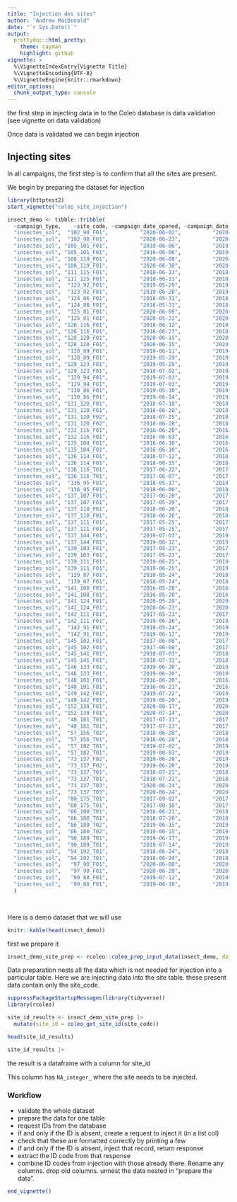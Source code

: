 ```yaml
---
title: "Injection des sites"
author: "Andrew MacDonald"
date: "`r Sys.Date()`"
output:
  prettydoc::html_pretty:
    theme: cayman
    highlight: github
vignette: >
  %\VignetteIndexEntry{Vignette Title}
  %\VignetteEncoding{UTF-8}
  %\VignetteEngine{knitr::rmarkdown}
editor_options: 
  chunk_output_type: console
---
```


the first step in injecting data in to the Coleo database is data validation (see vignette on data validation)

Once data is validated we can begin injection

## Injecting sites

In all campaigns, the first step is to confirm that all the sites are present. 

We begin by preparing the dataset for injection

```r
library(httptest2)
start_vignette("coleo_site_injection")
```

```r
insect_demo <- tibble::tribble(
  ~campaign_type,    ~site_code, ~campaign_date_opened, ~campaign_date_closed, ~observation_date, ~observation_is_valid, ~trap_code,  ~land_lat,  ~land_lon, ~sample_code,                                                                  ~campaign_technician_1,       ~ref_taxa_rank, ~ref_taxa_tsn,                 ~ref_taxa_name,         ~observation_taxa_name, ~observation_variable, ~observation_value,                                  ~observation_notes,
  "insectes_sol",  "102_90_F01",          "2020-06-02",          "2020-06-23",      "2020-06-23",                  TRUE,    "MP-11",   48.16126,  -78.67106,  "2020-0083",                                          "Isabelle_Dumais,Alexane_Gaudet,Annie_Hibbert",             "espèce",            NA,            "Cybaeopsis_euopla",            "Cybaeopsis_euopla",           "abondance",                  1,                                                  NA,
  "insectes_sol",  "102_90_F01",          "2020-06-23",          "2020-07-14",      "2020-07-14",                  TRUE,    "MP-25",   48.16133,  -78.67088,  "2020-0095",                                          "Isabelle_Dumais,Alexane_Gaudet,Annie_Hibbert",             "espèce",            NA,        "Bathyphantes_pallidus",        "Bathyphantes_pallidus",           "abondance",                  1,                                                  NA,
  "insectes_sol", "105_101_F01",          "2019-06-06",          "2019-06-27",      "2019-06-27",                  TRUE,    "MP-61",   49.10241,   -76.9938,  "2019-0130",                                   "Daniel_Potvin_Leduc,Christine_Lambert,Annie_Hibbert",             "espèce",            NA,              "Cicurina_brevis",              "Cicurina_brevis",           "abondance",                  1,                                                  NA,
  "insectes_sol", "105_101_F01",          "2019-06-06",          "2019-06-27",      "2019-06-27",                  TRUE,    "MP-66",   49.10251,  -76.99409,  "2019-0132",                                   "Daniel_Potvin_Leduc,Christine_Lambert,Annie_Hibbert",             "espèce",            NA,            "Cybaeopsis_euopla",            "Cybaeopsis_euopla",           "abondance",                 13,                                                  NA,
  "insectes_sol", "108_119_F01",          "2020-06-08",          "2020-06-30",      "2020-06-30",                  TRUE,    "D-SE1",   50.56681,  -74.44849,  "2020-0100",                                      "Marine_Serra_David,William_Rondeau,Annie_Hibbert",             "espèce",            NA, "Ozyptila_sincera_canadensis_", "Ozyptila_sincera_canadensis_",           "abondance",                  2,                                                  NA,
  "insectes_sol", "108_119_F01",          "2020-06-30",          "2020-07-21",      "2020-07-21",                  TRUE,    "H-NW1",   50.56691,   -74.4481,  "2020-0107",                                      "Marine_Serra_David,William_Rondeau,Annie_Hibbert",            "famille",            NA,                  "Linyphiidae",                  "Linyphiidae",           "abondance",                  1,                                                  NA,
  "insectes_sol", "111_115_F01",          "2018-06-13",          "2018-07-10",      "2018-07-10",                  TRUE,    "MP-61",  49.834332, -74.377702,  "2018-0123",                                                                      "Mathieu_Bouchard",             "espèce",            NA,         "Myrmica_detritinodis",         "Myrmica_detritinodis",           "abondance",                  1,                                                  NA,
  "insectes_sol", "111_115_F01",          "2018-06-13",          "2018-07-10",      "2018-07-10",                  TRUE,    "MP-73",  49.834163, -74.377919,  "2018-0127",                                                                       "Jessica_Turgeon",             "espèce",            NA,              "Pirata_bryantae",              "Pirata_bryantae",           "abondance",                  9,                                                  NA,
  "insectes_sol",  "123_92_F01",          "2019-05-29",          "2019-06-20",      "2019-06-20",                  TRUE,    "MP-15",   46.76997,  -75.46084,  "2019-0102",                                    "Veronique_St_Hilaire,Sebastien_Auger,Annie_Hibbert",             "classe",            NA,                      "Insecta",                      "Insecta",           "abondance",                  3,                                                  NA,
  "insectes_sol",  "123_92_F01",          "2019-06-20",          "2019-07-09",      "2019-07-09",                  TRUE,    "MP-25",   46.76986,  -75.46088,  "2019-0112",                                    "Veronique_St_Hilaire,Sebastien_Auger,Annie_Hibbert",             "espèce",            NA,           "Eperigone_maculata",           "Eperigone_maculata",           "abondance",                  7,                                                  NA,
  "insectes_sol",  "124_86_F01",          "2018-05-31",          "2018-06-21",      "2018-06-21",                  TRUE,    "MP-65",  46.089096, -75.833158,  "2018-0158",                                                          "Jocelyn_Caron,Olivier_Trudel",              "ordre",            NA,                   "Orthoptera",                   "Orthoptera",           "abondance",                  8,                                                  NA,
  "insectes_sol",  "124_86_F01",          "2018-05-31",          "2018-06-21",      "2018-06-21",                  TRUE,    "MP-78",   46.08912, -75.833387,  "2018-0159",                                                          "Jocelyn_Caron,Olivier_Trudel",              "ordre",            NA,                   "Coleoptera",                   "Coleoptera",           "abondance",                  4,                                                  NA,
  "insectes_sol",  "125_81_F01",          "2020-06-09",          "2020-07-08",      "2020-07-08",                  TRUE,    "MP-53",  45.498807, -76.311157,  "2020-0057",                                 "Kevin_Quirion_Poirier,Maude_Cote_Bedard,Annie_Hibbert",             "classe",            NA,                   "Collembola",                   "Collembola",           "abondance",                  1,                                                  NA,
  "insectes_sol",  "125_81_F01",          "2020-05-22",          "2020-06-09",      "2020-06-09",                  TRUE,    "MP-79",   45.49904,  -76.31109,  "2020-0056",                                 "Kevin_Quirion_Poirier,Maude_Cote_Bedard,Annie_Hibbert",            "famille",            NA,                   "Formicidae",                   "Formicidae",           "abondance",                  3,               "Fichier ID non trouvé/Pas identifié",
  "insectes_sol", "126_116_F01",          "2018-06-12",          "2018-06-27",      "2018-06-27",                  TRUE,    "MP-33",   48.70549,  -71.95214,  "2018-0169",                                                                       "Jessica_Turgeon",             "espèce",            NA,              "Cicurina_brevis",              "Cicurina_brevis",           "abondance",                  1,                                                  NA,
  "insectes_sol", "126_116_F01",          "2018-06-27",          "2018-08-02",      "2018-08-02",                  TRUE,    "MP-37",   48.70567,  -71.95189,  "2018-0179",                                                                                      NA,              "ordre",            NA,                    "Hemiptera",                    "Hemiptera",           "abondance",                  3,                                                  NA,
  "insectes_sol", "128_120_F01",          "2020-06-15",          "2020-07-06",      "2020-07-06",                  TRUE,     "IF-G",   48.67135,  -71.11741,  "2020-0023",                                          "Mathieu_McCann,Daniel_Gauthier,Annie_Hibbert",             "classe",            NA,                   "Gastropoda",                   "Gastropoda",           "abondance",                  5,                                                  NA,
  "insectes_sol", "128_120_F01",          "2020-06-15",          "2020-07-06",      "2020-07-06",                  TRUE,     "IF-E",   48.67126,  -71.11758,  "2020-0021",                                          "Mathieu_McCann,Daniel_Gauthier,Annie_Hibbert",            "famille",            NA,                 "Phalangiidae",                 "Phalangiidae",           "abondance",                  2,                                                  NA,
  "insectes_sol",  "128_89_F01",          "2019-06-11",          "2019-07-16",      "2019-07-16",                  TRUE,    "MP-54",   45.98349,  -75.16582,  "2019-0153",                                     "Jocelyn_Caron,Kevin_Quirion_Poirier,Annie_Hibbert",            "famille",            NA,                 "Amaurobiidae",                 "Amaurobiidae",           "abondance",                  1,                                                  NA,
  "insectes_sol",  "128_89_F01",          "2019-05-29",          "2019-06-11",      "2019-06-11",                  TRUE,    "MP-63",   45.98349,  -75.16582,  "2019-0147",                                     "Jocelyn_Caron,Kevin_Quirion_Poirier,Annie_Hibbert",             "classe",            NA,                   "Collembola",                   "Collembola",           "abondance",                  1,                                                  NA,
  "insectes_sol", "129_123_F01",          "2019-05-29",          "2019-07-02",      "2019-07-02",                  TRUE,    "INS-4",   49.11816,  -70.60526,  "2019-0163",                                          "Mathieu_McCann,Daniel_Gauthier,Annie_Hibbert",             "espèce",            NA,           "Pardosa_hyperborea",           "Pardosa_hyperborea",           "abondance",                  3,                                                  NA,
  "insectes_sol", "129_123_F01",          "2019-07-02",          "2019-07-19",      "2019-07-19",                  TRUE,    "INS-6",   49.11816,  -70.60551,  "2019-0173",                                          "Mathieu_McCann,Daniel_Gauthier,Annie_Hibbert",             "espèce",            NA,            "Cryphoeca_montana",            "Cryphoeca_montana",           "abondance",                  1,                                                  NA,
  "insectes_sol",  "129_94_F01",          "2019-07-03",          "2019-07-24",      "2019-07-24",                  TRUE,   "MP-142",   46.40003,  -74.28293,  "2019-0089",                                          "Emilie_Dorion,Jacques_Tremblay,Annie_Hibbert",              "ordre",            NA,                      "Diptera",                      "Diptera",           "abondance",                  6,                                                  NA,
  "insectes_sol",  "129_94_F01",          "2019-07-03",          "2019-07-24",      "2019-07-24",                  TRUE,   "MP-142",   46.40003,  -74.28293,  "2019-0089",                                          "Emilie_Dorion,Jacques_Tremblay,Annie_Hibbert",              "ordre",            NA,                   "Coleoptera",                   "Coleoptera",           "abondance",                  1,                                                  NA,
  "insectes_sol",  "130_86_F01",          "2019-05-30",          "2019-06-14",      "2019-06-14",                  TRUE,   "MP-223",   45.60101,  -75.12672,  "2019-0183",                                                       "Jean_MarVallieres,Annie_Hibbert",        "sous-classe",            NA,                      "Acarina",                      "Acarina",           "abondance",                  3,                                                  NA,
  "insectes_sol",  "130_86_F01",          "2019-06-14",          "2019-07-16",      "2019-07-16",                  TRUE,   "MP-221",   45.60088,  -75.12652,  "2019-0189",                                                       "Jean_MarVallieres,Annie_Hibbert", "sous-embranchement",            NA,                    "Myriapoda",                    "Myriapoda",           "abondance",                  5,                                                  NA,
  "insectes_sol", "131_120_F01",          "2018-07-18",          "2018-08-10",      "2018-08-10",                  TRUE,   "MP-120",   48.58142,  -70.90032,  "2018-0196",                                                                         "Victor_Renaud",             "espèce",            NA,           "Calathus_gregarius",           "Calathus_gregarius",           "abondance",                  1,                                                  NA,
  "insectes_sol", "131_120_F01",          "2018-06-28",          "2018-07-18",      "2018-07-18",                  TRUE,   "MP-121",   48.58137,  -70.90019,  "2018-0204",                                                                                      NA,             "classe",            NA,                      "Insecta",                      "Insecta",           "abondance",                  2,                                                  NA,
  "insectes_sol", "131_120_F02",          "2018-07-25",          "2018-08-10",      "2018-08-10",                  TRUE,   "MP-124",   48.60364,  -70.82963,  "2018-0212",                                                                                      NA,              "ordre",            NA,                   "Coleoptera",                   "Coleoptera",           "abondance",                 14,                                                  NA,
  "insectes_sol", "131_120_F02",          "2018-06-28",          "2018-07-25",      "2018-07-25",                  TRUE,   "MP-124",   48.60364,  -70.82963,  "2018-0206",                                                                                      NA,             "classe",            NA,                   "Gastropoda",                   "Gastropoda",           "abondance",                 32,                                                  NA,
  "insectes_sol", "132_116_F01",          "2016-06-28",          "2016-07-25",      "2016-07-25",                  TRUE,    "MP-14",   48.21632,  -71.26644,  "2016-0018", "Caroline_Dube,Pierre_Alexis_Drolet,Jean_Michel_Beland,Victor_Renaud,Georges_Pelletier",             "espèce",            NA,         "Atheta_pseudomodesta",         "Atheta_pseudomodesta",           "abondance",                  5,                                                  NA,
  "insectes_sol", "132_116_F01",          "2016-06-03",          "2016-06-28",      "2016-06-28",                  TRUE,    "MP-12",   48.21638,  -71.26662,  "2016-0014",                                                    "Caroline_Dube,Pierre_Alexis_Drolet",              "ordre",            NA,                      "Araneae",                      "Araneae",           "abondance",                 27,                                                  NA,
  "insectes_sol", "135_104_F01",          "2016-06-10",          "2016-07-12",      "2016-07-12",                  TRUE,    "MP-06",   46.79401,   -72.3031,  "2016-0011",                      "Caroline_Dube,Jean_Michel_Beland,Victor_Renaud,Georges_Pelletier",             "espèce",            NA,         "Sciaphilus_asperatus",         "Sciaphilus_asperatus",           "abondance",                  4,                                                  NA,
  "insectes_sol", "135_104_F01",          "2016-06-10",          "2016-07-12",      "2016-07-12",                  TRUE,    "MP-07",    46.7941,  -72.30336,  "2016-0012",                                         "Caroline_Dube,Annie_Hibbert,Georges_Pelletier",             "espèce",            NA,       "Pterostichus_coracinus",       "Pterostichus_coracinus",           "abondance",                  1,                                                  NA,
  "insectes_sol", "136_114_F01",          "2018-07-12",          "2018-08-09",      "2018-08-09",                  TRUE,    "MP-42",   47.65277,  -70.80392,  "2018-0009",                                                                          "Anouk_Simard",             "classe",            NA,                      "Insecta",                      "Insecta",           "abondance",                  1,                                                  NA,
  "insectes_sol", "136_114_F01",          "2018-06-15",          "2018-07-12",      "2018-07-12",                  TRUE,    "MP-39",   47.65273,  -70.80389,  "2018-0005",                                                          "Anouk_Simard,Jessica_Turgeon",             "espèce",            NA,       "Walckenaeria_palustris",       "Walckenaeria_palustris",           "abondance",                  6,                                                  NA,
  "insectes_sol", "136_116_T01",          "2017-06-22",          "2017-07-20",      "2017-07-20",                  TRUE,    "MP-17",   47.66654,   -70.7791,  "2017-0034",                                                      "Caroline_Dube,Guillaume_Tremblay",        "sous-classe",            NA,                      "Acarina",                      "Acarina",           "abondance",                  3,                                                  NA,
  "insectes_sol", "136_116_T01",          "2017-06-07",          "2017-06-22",      "2017-06-22",                  TRUE,    "MP-17",   47.66654,   -70.7791,  "2017-0031",                                                      "Caroline_Dube,Guillaume_Tremblay",              "ordre",            NA,                      "Araneae",                      "Araneae",           "abondance",                 10,                                                  NA,
  "insectes_sol",  "136_95_F01",          "2018-05-17",          "2018-06-06",      "2018-06-06",                  TRUE,    "MP-11",   45.94939,  -73.43798,  "2018-0091",                                                        "Virginie_Boivin,Caroline_Dube,",              "ordre",            NA,                    "Hemiptera",                    "Hemiptera",           "abondance",                  4,                                                  NA,
  "insectes_sol",  "136_95_F01",          "2018-06-06",          "2018-07-06",      "2018-07-06",                  TRUE,    "MP-09",   45.94926,  -73.43796,  "2018-0097",                                                        "Virginie_Boivin,Caroline_Dube,",              "ordre",            NA,                 "Siphonaptera",                 "Siphonaptera",           "abondance",                  1,                                                  NA,
  "insectes_sol", "137_107_F01",          "2017-06-20",          "2017-07-10",      "2017-07-10",                  TRUE,    "MP-06",   46.95785,  -71.69477,  "2017-0011",   "Caroline_Dube,Guillaume_Tremblay,Jean_Michel_Beland,Victor_Renaud,Georges_Pelletier",             "espèce",            NA,        "Neohypdonus_tumescens",        "Neohypdonus_tumescens",           "abondance",                  2,                                                  NA,
  "insectes_sol", "137_107_F01",          "2017-05-29",          "2017-06-20",      "2017-06-20",                  TRUE,    "MP-15",     46.958,  -71.69452,  "2017-0009",                                                      "Caroline_Dube,Guillaume_Tremblay",              "ordre",            NA,                      "Diptera",                      "Diptera",           "abondance",                  3,                                                  NA,
  "insectes_sol", "137_110_F01",          "2018-06-26",          "2018-07-24",      "2018-07-24",                  TRUE,    "MP-56",    47.2802,  -71.43315,  "2018-0070",                                                                                      NA,              "ordre",            NA,                      "Diptera",                      "Diptera",           "abondance",                 14,                                                  NA,
  "insectes_sol", "137_110_F01",          "2018-06-26",          "2018-07-24",      "2018-07-24",                  TRUE,    "MP-71",    47.2804,  -71.43352,  "2018-0065",                                                                                      NA,        "sous-classe",            NA,                      "Acarina",                      "Acarina",           "abondance",                 16,                                                  NA,
  "insectes_sol", "137_111_F01",          "2017-05-25",          "2017-06-20",      "2017-06-20",                  TRUE,    "MP-12",   47.17862,  -70.81471,  "2017-0020",   "Caroline_Dube,Guillaume_Tremblay,Jean_Michel_Beland,Victor_Renaud,Georges_Pelletier",             "espèce",            NA,          "Tachinus_fumipennis",          "Tachinus_fumipennis",           "abondance",                  1,                                                  NA,
  "insectes_sol", "137_111_F01",          "2017-05-25",          "2017-06-20",      "2017-06-20",                  TRUE,    "MP-12",   47.17862,  -70.81471,  "2017-0020",   "Caroline_Dube,Guillaume_Tremblay,Jean_Michel_Beland,Victor_Renaud,Georges_Pelletier",             "espèce",            NA,         "Dinothenarus_badipes",         "Dinothenarus_badipes",           "abondance",                  1,                                                  NA,
  "insectes_sol", "137_144_F01",          "2019-07-03",          "2019-07-26",      "2019-07-26",                  TRUE,   "MP-166",   50.20906,   -66.6765,  "2019-0078",                                     "Sandra_Coulombe,Andre_Anne_Tremblay,Annie_Hibbert",             "classe",            NA,                      "Insecta",                      "Insecta",           "abondance",                  1,                                                  NA,
  "insectes_sol", "137_144_F01",          "2019-06-12",          "2019-07-03",      "2019-07-03",                  TRUE,   "MP-168",   50.20906,  -66.67619,  "2019-0071",                                     "Sandra_Coulombe,Andre_Anne_Tremblay,Annie_Hibbert",             "espèce",            NA,         "Centromerus_furcatus",         "Centromerus_furcatus",           "abondance",                  3,                                                  NA,
  "insectes_sol", "139_103_F01",          "2017-05-23",          "2017-06-15",      "2017-06-15",                  TRUE,    "MP-14",   46.25037,  -71.94965,  "2017-0027",                      "Caroline_Dube,Jean_Michel_Beland,Victor_Renaud,Georges_Pelletier",             "espèce",            NA,            "Hylobius_congener",            "Hylobius_congener",           "abondance",                  3,                                                  NA,
  "insectes_sol", "139_103_F01",          "2017-05-23",          "2017-06-15",      "2017-06-15",                  TRUE,    "MP-11",    46.2503,  -71.94985,  "2017-0026",                                        "Caroline_Dube,Jean_Michel_Beland,Victor_Renaud",             "espèce",            NA,            "Amerizus_wingatei",            "Amerizus_wingatei",           "abondance",                  1,                                                  NA,
  "insectes_sol", "139_111_F01",          "2019-06-25",          "2019-07-25",      "2019-07-25",                  TRUE,     "BP-7",   47.17851,  -70.81454,       "BP-7",                                                                         "Victor_Renaud",             "espèce",            NA,   "Pterostichus_pensylvanicus",   "Pterostichus_pensylvanicus",           "abondance",                  3, "Les coordonnées sont celles de la borne centrale.",
  "insectes_sol", "139_111_F01",          "2019-06-25",          "2019-07-25",      "2019-07-25",                  TRUE,     "BP-1",   47.17851,  -70.81454,       "BP-1",                                                                         "Victor_Renaud",             "espèce",            NA,         "Synuchus_impunctatus",         "Synuchus_impunctatus",           "abondance",                  3, "Les coordonnées sont celles de la borne centrale.",
  "insectes_sol",  "139_87_F01",          "2018-05-24",          "2018-06-20",      "2018-06-20",                  TRUE,    "MP-08",   45.03302,  -73.78268,  "2018-0110",                                         "Lucie_Veilleux,Nathalie_Tessier,Victor_Renaud",             "espèce",            NA,       "Pterostichus_coracinus",       "Pterostichus_coracinus",           "abondance",                  1,                                                  NA,
  "insectes_sol",  "139_87_F01",          "2018-05-24",          "2018-06-20",      "2018-06-20",                  TRUE,    "MP-03",   45.03289,   -73.7825,  "2018-0111",                                                       "Lucie_Veilleux,Nathalie_Tessier",             "classe",            NA,                      "Insecta",                      "Insecta",           "abondance",                  3,                                             "larve",
  "insectes_sol", "141_108_F01",          "2016-05-20",          "2016-06-20",      "2016-06-20",                  TRUE,    "MP-09",   46.78216,  -71.03677,  "2016-0020",                    "Caroline_Dube,Pierre_Alexis_Drolet,Annie_Hibbert,Georges_Pelletier",             "espèce",            NA,   "Pterostichus_pensylvanicus",   "Pterostichus_pensylvanicus",           "abondance",                  1,                                                  NA,
  "insectes_sol", "141_108_F01",          "2016-05-20",          "2016-06-20",      "2016-06-20",                  TRUE,    "MP-09",   46.78216,  -71.03677,  "2016-0020", "Caroline_Dube,Pierre_Alexis_Drolet,Jean_Michel_Beland,Victor_Renaud,Georges_Pelletier",             "espèce",            NA,       "Barypeithes_pellucidus",       "Barypeithes_pellucidus",           "abondance",                 35,                                                  NA,
  "insectes_sol", "141_124_F01",          "2020-05-29",          "2020-06-23",      "2020-06-23",                  TRUE,   "MP-135",    48.1332,   -68.8996,  "2020-0003",                                                          "Jasmin_Michaud,Annie_Hibbert",              "ordre",            NA,                   "Coleoptera",                   "Coleoptera",           "abondance",                  1,                                                  NA,
  "insectes_sol", "141_124_F01",          "2020-06-23",          "2020-07-22",      "2020-07-22",                  TRUE,   "MP-137",   48.13308,   -68.8994,  "2020-0013",                                                          "Jasmin_Michaud,Annie_Hibbert",             "classe",            NA,                   "Gastropoda",                   "Gastropoda",           "abondance",                 11,                                                  NA,
  "insectes_sol", "142_111_F01",          "2017-05-23",          "2017-06-14",      "2017-06-14",                  TRUE,    "MP-10",   46.71114,  -70.70351,  "2017-0015",                                                                         "Caroline_Dube",              "ordre",            NA,                      "Diptera",                      "Diptera",           "abondance",                  9,                                                  NA,
  "insectes_sol", "142_111_F01",          "2019-06-26",          "2019-07-26",      "2019-07-26",                  TRUE,     "MM-2",   46.71124,  -70.70345,       "MM-2",                                                                       "Jessica_Turgeon",             "espèce",            NA,            "Neoantistea_magna",            "Neoantistea_magna",           "abondance",                  1, "Les coordonnées sont celles de la borne centrale.",
  "insectes_sol",  "142_91_F01",          "2019-05-24",          "2019-06-12",      "2019-06-12",                  TRUE,    "MP-02",   45.02204,  -73.06132,  "2019-0114",                                         "Nathalie_Tessier,Lucie_Veilleux,Annie_Hibbert",            "famille",            NA,                 "Phalangiidae",                 "Phalangiidae",           "abondance",                  1,                                                  NA,
  "insectes_sol",  "142_91_F01",          "2019-06-12",          "2019-07-08",      "2019-07-08",                  TRUE,    "MP-02",   45.02204,  -73.06132,  "2019-0122",                                         "Nathalie_Tessier,Lucie_Veilleux,Annie_Hibbert",            "famille",            NA,                 "Phalangiidae",                 "Phalangiidae",           "abondance",                 15,                                                  NA,
  "insectes_sol", "145_102_F01",          "2017-06-08",          "2017-06-29",      "2017-06-29",                  TRUE,    "MP-01",   45.85896,  -71.18786,  "2017-0004",                        "Caroline_Dube,Stephane_Poulin,Jean_Michel_Beland,Victor_Renaud",              "ordre",            NA,                   "Orthoptera",                   "Orthoptera",           "abondance",                  1,                                                  NA,
  "insectes_sol", "145_102_F01",          "2017-06-08",          "2017-06-29",      "2017-06-29",                  TRUE,    "MP-03",   45.85904,  -71.18797,  "2017-0006",                        "Caroline_Dube,Stephane_Poulin,Jean_Michel_Beland,Victor_Renaud",              "ordre",            NA,                   "Orthoptera",                   "Orthoptera",           "abondance",                  1,                                                  NA,
  "insectes_sol", "145_141_F01",          "2018-07-03",          "2018-07-31",      "2018-07-31",                  TRUE,    "MP-48",   48.93657,  -66.04984,  "2018-0074",                                                                                      NA,             "classe",            NA,                   "Collembola",                   "Collembola",           "abondance",                 22,                                                  NA,
  "insectes_sol", "145_141_F01",          "2018-07-31",          "2018-08-29",      "2018-08-29",                  TRUE,    "MP-74",   48.93671,  -66.04989,  "2018-0085",                                                                                      NA,              "ordre",            NA,                      "Diptera",                      "Diptera",           "abondance",                  3,                                                  NA,
  "insectes_sol", "146_133_F01",          "2019-06-20",          "2019-07-18",      "2019-07-18",                  TRUE,   "MP-138",   48.36157,   -67.0137,  "2019-0054",                                                          "Jasmin_Michaud,Annie_Hibbert",             "espèce",            NA,       "Pterostichus_coracinus",       "Pterostichus_coracinus",           "abondance",                  1,                                                  NA,
  "insectes_sol", "146_133_F01",          "2019-06-20",          "2019-07-18",      "2019-07-18",                  TRUE,   "MP-139",   48.36147,  -67.01375,  "2019-0055",                                                          "Jasmin_Michaud,Annie_Hibbert",             "espèce",            NA,      "Pterostichus_adstrictus",      "Pterostichus_adstrictus",           "abondance",                  2,                                                  NA,
  "insectes_sol", "148_101_F01",          "2016-06-20",          "2016-07-20",      "2016-07-20",                  TRUE,    "MP-10",   46.67233,  -71.02971,  "2016-0022", "Caroline_Dube,Pierre_Alexis_Drolet,Jean_Michel_Beland,Victor_Renaud,Georges_Pelletier",             "espèce",            NA,     "Glischrochilus_fasciatus",     "Glischrochilus_fasciatus",           "abondance",                  1,                                                  NA,
  "insectes_sol", "148_101_F01",          "2016-06-21",          "2016-07-21",      "2016-07-21",                  TRUE,    "MP-04",   45.45986,  -71.00023,  "2016-0004",                                                    "Caroline_Dube,Pierre_Alexis_Drolet",              "ordre",            NA,                   "Orthoptera",                   "Orthoptera",           "abondance",                  4,                                                  NA,
  "insectes_sol", "149_142_F01",          "2019-07-22",          "2019-08-13",      "2019-08-13",                  TRUE,    "MP-80",   48.98743,  -65.49979,  "2019-0047",                                                          "Gabriel_Chabot,Annie_Hibbert",             "espèce",            NA,           "Alopecosa_aculeata",           "Alopecosa_aculeata",           "abondance",                  1,                                                  NA,
  "insectes_sol", "149_142_F01",          "2019-06-20",          "2019-07-22",      "2019-07-22",                  TRUE,    "MP-69",   48.98761,  -65.50002,  "2019-0036",                                                          "Gabriel_Chabot,Annie_Hibbert",             "espèce",            NA,           "Callobius_bennetti",           "Callobius_bennetti",           "abondance",                  1,                                                  NA,
  "insectes_sol", "152_138_F01",          "2020-06-17",          "2020-07-14",      "2020-07-14",                  TRUE,    "MP-74",   48.13675,  -65.34921,  "2020-0120",                                              "Gabriel_Chabot,Shany_Houde,Annie_Hibbert",             "espèce",            NA,            "Euryopis_argentea",            "Euryopis_argentea",           "abondance",                  1,                                                  NA,
  "insectes_sol", "152_138_F01",          "2020-07-14",          "2020-08-14",      "2020-08-14",                  TRUE,    "MP-74",   48.13675,  -65.34921,  "2020-0128",                                              "Gabriel_Chabot,Shany_Houde,Annie_Hibbert",              "ordre",            NA,                    "Hemiptera",                    "Hemiptera",           "abondance",                  1,                                                  NA,
  "insectes_sol",  "48_181_T01",          "2017-07-13",          "2017-07-28",      "2017-07-28",                  TRUE,    "MP-29",  62.201777, -75.639472,  "2017-0039",                                                                         "Samuel_Gagnon",             "classe",            NA,                      "Insecta",                      "Insecta",           "abondance",                  3,                                                  NA,
  "insectes_sol",  "48_181_T01",          "2017-07-13",          "2017-07-28",      "2017-07-28",                  TRUE,    "MP-23", 62.2018055, -75.639333,  "2017-0038",                                                                         "Samuel_Gagnon",              "ordre",            NA,                      "Diptera",                      "Diptera",           "abondance",                 14,                                                  NA,
  "insectes_sol",  "57_156_T01",          "2018-06-28",          "2018-08-01",      "2018-08-01",                  TRUE,    "MP-21",   58.49215,   -78.0879,  "2018-0142",                                            "Caroline_Dube,Anouk_Simard,Jessica_Turgeon",             "espèce",            NA,           "Sciastes_truncatus",           "Sciastes_truncatus",           "abondance",                  1,                                                  NA,
  "insectes_sol",  "57_156_T01",          "2018-06-28",          "2018-08-01",      "2018-08-01",                  TRUE,    "MP-19",   58.49222,  -78.08755,  "2018-0140",                                                            "Caroline_Dube,Anouk_Simard",             "classe",            NA,                      "Insecta",                      "Insecta",           "abondance",                  7,                                                  NA,
  "insectes_sol",  "57_182_T01",          "2019-07-02",          "2019-08-03",      "2019-08-03",                  TRUE,   "MP-104",   61.31266,  -73.66673,  "2019-0247",                                                                         "Annie_Hibbert",              "ordre",            NA,                    "Hemiptera",                    "Hemiptera",           "abondance",                  3,                                                  NA,
  "insectes_sol",  "57_182_T01",          "2019-08-03",          "2019-09-09",      "2019-09-09",                  TRUE,    "MP-93",   61.31284,  -73.66683,  "2019-0252",                                                                         "Annie_Hibbert",              "ordre",            NA,                      "Diptera",                      "Diptera",           "abondance",                 19,                                                  NA,
  "insectes_sol",  "73_137_F02",          "2019-06-20",          "2019-07-26",      "2019-07-26",                  TRUE,    "MP-87",   55.29344,  -77.69216,  "2019-0230",                                        "Stephanie_Arnold,Kevin_Montreuil,Annie_Hibbert",            "famille",            NA,                   "Formicidae",                   "Formicidae",           "abondance",                  3,               "Fichier ID non trouvé/Pas identifié",
  "insectes_sol",  "73_137_F02",          "2019-06-20",          "2019-07-26",      "2019-07-26",                  TRUE,    "MP-88",   55.29322,    -77.692,  "2019-0231",                                        "Stephanie_Arnold,Kevin_Montreuil,Annie_Hibbert",             "espèce",            NA,       "Pocadicnemis_americana",       "Pocadicnemis_americana",           "abondance",                  1,                                                  NA,
  "insectes_sol",  "73_137_T01",          "2018-07-21",          "2018-09-21",      "2018-09-21",                  TRUE,    "MP-88",   55.28418,  -77.69357,  "2018-0232",                                        "Chad_Rice,Anne_Sophie_Belanger,Jessica_Turgeon",             "espèce",            NA,             "Gnaphosa_microps",             "Gnaphosa_microps",           "abondance",                  3,                                                  NA,
  "insectes_sol",  "73_137_T01",          "2018-07-21",          "2018-09-21",      "2018-09-21",                  TRUE,    "MP-86",   55.28427,  -77.69378,  "2018-0230",                                                        "Chad_Rice,Anne_Sophie_Belanger",             "classe",            NA,                   "Collembola",                   "Collembola",           "abondance",                  3,                                                  NA,
  "insectes_sol",  "73_137_T03",          "2020-06-24",          "2020-08-09",      "2020-08-09",                  TRUE,    "MP-87",   55.19592,  -77.36316,  "2020-0135",                                 "Patrick_Lacerte,Jessy_Lepine,Yan_Girard,Annie_Hibbert",             "espèce",            NA,       "Diplocentria_bidentata",       "Diplocentria_bidentata",           "abondance",                  2,                                                  NA,
  "insectes_sol",  "73_137_T03",          "2020-06-24",          "2020-08-09",      "2020-08-09",                  TRUE,    "MP-26",   55.19589,  -77.36332,  "2020-0129",                                 "Patrick_Lacerte,Jessy_Lepine,Yan_Girard,Annie_Hibbert",             "classe",            NA,                      "Insecta",                      "Insecta",           "abondance",                  1,                                                  NA,
  "insectes_sol",  "80_175_T01",          "2017-09-02",          "2017-09-15",      "2017-09-15",                  TRUE,    "MP-18",  58.646213, -69.997035,  "2017-0050",                                                                        "Francis_Demers",             "classe",            NA,                      "Insecta",                      "Insecta",           "abondance",                 13,                                                  NA,
  "insectes_sol",  "80_175_T01",          "2017-08-18",          "2017-09-02",      "2017-09-02",                  TRUE,    "MP-18",  58.646213, -69.997035,  "2017-0047",                                                                        "Francis_Demers",             "classe",            NA,                      "Insecta",                      "Insecta",           "abondance",                  2,                                                  NA,
  "insectes_sol",  "86_180_T01",          "2018-06-21",          "2018-07-20",      "2018-07-20",                  TRUE,    "MP-93",   58.05357,  -68.51154,  "2018-0024",                                                         "Caroline_Dube,Jessica_Turgeon",             "espèce",            NA,              "Pardosa_uintana",              "Pardosa_uintana",           "abondance",                  1,                                                  NA,
  "insectes_sol",  "86_180_T01",          "2018-07-20",          "2018-08-16",      "2018-08-16",                  TRUE,    "MP-95",   58.05352,  -68.51183,  "2018-0031",                                                                         "Caroline_Dube",              "ordre",            NA,                      "Diptera",                      "Diptera",           "abondance",                 35,                                                  NA,
  "insectes_sol",  "86_180_T02",          "2019-06-15",          "2019-09-02",      "2019-09-02",                  TRUE,    "MP-98",   58.20939,   -68.3733,  "2019-0026",                                                            "Anouk_Simard,Annie_Hibbert",        "sous-classe",            NA,                      "Acarina",                      "Acarina",           "abondance",                  2,                                                  NA,
  "insectes_sol",  "86_180_T02",          "2019-06-15",          "2019-09-02",      "2019-09-02",                  TRUE,   "MP-102",   58.20941,  -68.37347,  "2019-0023",                                                           "Caroline_Dube,Annie_Hibbert",             "classe",            NA,                      "Insecta",                      "Insecta",           "abondance",                  2,                                                  NA,
  "insectes_sol",  "90_189_T01",          "2019-06-17",          "2019-07-14",      "2019-07-14",                  TRUE,   "MP-177",   58.72501,  -66.00292,  "2019-0208",                                                                         "Annie_Hibbert",             "classe",            NA,                      "Insecta",                      "Insecta",           "abondance",                  1,                                             "larve",
  "insectes_sol",  "90_189_T01",          "2019-07-14",          "2019-09-10",      "2019-09-10",                  TRUE,   "MP-183",   58.72499,  -66.00282,  "2019-0219",                                                                         "Annie_Hibbert",             "classe",            NA,                   "Collembola",                   "Collembola",           "abondance",                  3,                                                  NA,
  "insectes_sol",  "94_192_T01",          "2018-06-24",          "2018-07-25",      "2018-07-25",                  TRUE,   "MP-101",   58.61036,  -64.53053,  "2018-0045",                                                         "Caroline_Dube,Jessica_Turgeon",             "espèce",            NA,           "Scotinotylus_sacer",           "Scotinotylus_sacer",           "abondance",                  1,                                                  NA,
  "insectes_sol",  "94_192_T01",          "2018-06-24",          "2018-07-25",      "2018-07-25",                  TRUE,    "MP-98",    58.6102,  -64.53017,  "2018-0044",                                                         "Caroline_Dube,Jessica_Turgeon",             "espèce",            NA,           "Sciastes_truncatus",           "Sciastes_truncatus",           "abondance",                  6,                                                  NA,
  "insectes_sol",   "97_90_F01",          "2020-06-08",          "2020-06-29",      "2020-06-29",                  TRUE,   "MP-198",   48.43655,  -79.42762,  "2020-0066",                                          "Isabelle_Dumais,Alexane_Gaudet,Annie_Hibbert",             "classe",            NA,                   "Collembola",                   "Collembola",           "abondance",                  9,                                                  NA,
  "insectes_sol",   "97_90_F01",          "2020-06-29",          "2020-07-20",      "2020-07-20",                  TRUE,   "MP-211",   48.43652,  -79.42765,  "2020-0075",                                          "Isabelle_Dumais,Alexane_Gaudet,Annie_Hibbert",            "famille",            NA,                   "Formicidae",                   "Formicidae",           "abondance",                  2,               "Fichier ID non trouvé/Pas identifié",
  "insectes_sol",   "99_88_F01",          "2019-07-12",          "2019-08-12",      "2019-08-12",                  TRUE,   "MP-215",   48.14549,  -79.27856,  "2019-0015",                                      "Isabelle_Dumais,Savannah_Bussieres,Annie_Hibbert",             "classe",            NA,                      "Insecta",                      "Insecta",           "abondance",                  1,                                                  NA,
  "insectes_sol",   "99_88_F01",          "2019-06-18",          "2019-07-12",      "2019-07-12",                  TRUE,   "MP-170",   48.14534,  -79.27858,  "2019-0001",                                      "Isabelle_Dumais,Savannah_Bussieres,Annie_Hibbert",             "espèce",            NA,            "Clubiona_johnsoni",            "Clubiona_johnsoni",           "abondance",                  1,                                                  NA
  )

  
```


Here is a demo dataset that we will use


```r
knitr::kable(head(insect_demo))
```

first we prepare it 

```r
insect_demo_site_prep <- rcoleo::coleo_prep_input_data(insect_demo, db_table = "sites")
```

Data preparation nests all the data which is not needed for injection into a particular table.
Here we are injecting data into the site table. these present data contain only the site_code.


```r

suppressPackageStartupMessages(library(tidyverse))
library(rcoleo)

site_id_results <- insect_demo_site_prep |> 
  mutate(site_id = coleo_get_site_id(site_code))

head(site_id_results)

site_id_results |> 

```


the result is a dataframe with a column for site_id

This column has `NA_integer_` where the site needs to be injected.



### Workflow

* validate the whole dataset
* prepare the data for one table
* request IDs from the database
* if and only if the ID is absent, create a request to inject it (in a list col)
* check that these are formatted correctly by printing a few
* if and only if the ID is absent, inject that record, return response
* extract the ID code from that response
* combine ID codes from injection with those already there. Rename any columns. drop old columns. unnest the data nested in "prepare the data".









```r
end_vignette()
```

